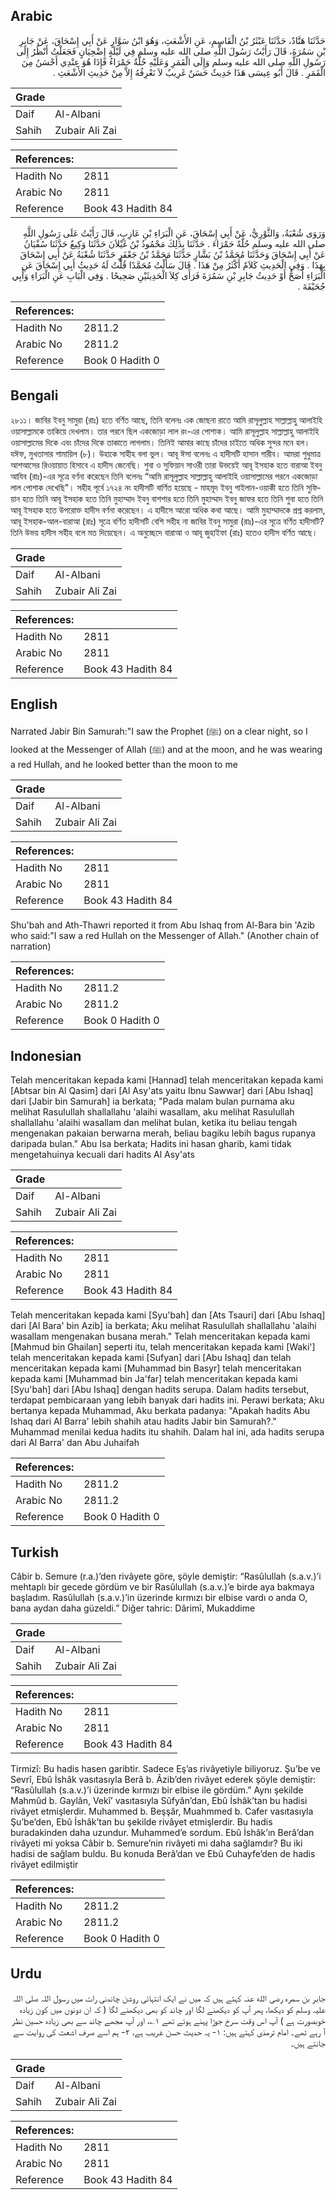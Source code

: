 ## Arabic


<div dir="rtl" lang="ar" style={{fontSize:'larger',backgroundColor:'#f8f9fa',padding:20}}>
حَدَّثَنَا هَنَّادٌ، حَدَّثَنَا عَبْثَرُ بْنُ الْقَاسِمِ، عَنِ الأَشْعَثِ، وَهُوَ ابْنُ سَوَّارٍ عَنْ أَبِي إِسْحَاقَ، عَنْ جَابِرِ بْنِ سَمُرَةَ، قَالَ رَأَيْتُ رَسُولَ اللَّهِ صلى الله عليه وسلم فِي لَيْلَةٍ إِضْحِيَانٍ فَجَعَلْتُ أَنْظُرُ إِلَى رَسُولِ اللَّهِ صلى الله عليه وسلم وَإِلَى الْقَمَرِ وَعَلَيْهِ حُلَّةٌ حَمْرَاءُ فَإِذَا هُوَ عِنْدِي أَحْسَنُ مِنَ الْقَمَرِ ‏.‏ قَالَ أَبُو عِيسَى هَذَا حَدِيثٌ حَسَنٌ غَرِيبٌ لاَ نَعْرِفُهُ إِلاَّ مِنْ حَدِيثِ الأَشْعَثِ ‏.‏
</div>
<div style={{backgroundColor:'#f8f9fa',padding:20, marginBottom: 10}}><table> <thead> <tr> <th>Grade</th> <th></th> </tr> </thead> <tbody> <tr><td>Daif</td><td>Al-Albani</td></tr><tr><td>Sahih</td><td>Zubair Ali Zai</td></tr></tbody></table><table> <thead> <tr> <th>References:</th> <th></th> </tr> </thead> <tbody><tr><td>Hadith No</td><td>2811</td></tr><tr><td>Arabic No</td><td>2811</td></tr><tr><td>Reference</td><td>Book 43 Hadith 84</td></tr></tbody></table></div>


<div dir="rtl" lang="ar" style={{fontSize:'larger',backgroundColor:'#f8f9fa',padding:20}}>
وَرَوَى شُعْبَةُ، وَالثَّوْرِيُّ، عَنْ أَبِي إِسْحَاقَ، عَنِ الْبَرَاءِ بْنِ عَازِبٍ، قَالَ رَأَيْتُ عَلَى رَسُولِ اللَّهِ صلى الله عليه وسلم حُلَّةً حَمْرَاءَ ‏.‏ حَدَّثَنَا بِذَلِكَ مَحْمُودُ بْنُ غَيْلاَنَ حَدَّثَنَا وَكِيعٌ حَدَّثَنَا سُفْيَانُ عَنْ أَبِي إِسْحَاقَ وَحَدَّثَنَا مُحَمَّدُ بْنُ بَشَّارٍ حَدَّثَنَا مَحَمَّدُ بْنُ جَعْفَرٍ حَدَّثَنَا شُعْبَةُ عَنْ أَبِي إِسْحَاقَ بِهَذَا ‏.‏ وَفِي الْحَدِيثِ كَلاَمٌ أَكْثَرُ مِنْ هَذَا ‏.‏ قَالَ سَأَلْتُ مُحَمَّدًا قُلْتُ لَهُ حَدِيثُ أَبِي إِسْحَاقَ عَنِ الْبَرَاءِ أَصَحُّ أَوْ حَدِيثُ جَابِرِ بْنِ سَمُرَةَ فَرَأَى كِلاَ الْحَدِيثَيْنِ صَحِيحًا ‏.‏ وَفِي الْبَابِ عَنِ الْبَرَاءِ وَأَبِي جُحَيْفَةَ ‏.‏
</div>
<div style={{backgroundColor:'#f8f9fa',padding:20, marginBottom: 10}}><table> <thead> <tr> <th>References:</th> <th></th> </tr> </thead> <tbody><tr><td>Hadith No</td><td>2811.2</td></tr><tr><td>Arabic No</td><td>2811.2</td></tr><tr><td>Reference</td><td>Book 0 Hadith 0</td></tr></tbody></table></div>

## Bengali


<div dir="ltr" lang="bn" style={{fontSize:'larger',backgroundColor:'#f8f9fa',padding:20}}>
২৮১১। জাবির ইবনু সামুরা (রাঃ) হতে বর্ণিত আছে, তিনি বলেনঃ এক জোছনা রাতে আমি রাসূলুল্লাহ সাল্লাল্লাহু আলাইহি ওয়াসাল্লামকে তাকিয়ে দেখলাম। তার পরনে ছিল একজোড়া লাল রং-এর পোশাক। আমি রাসূলুল্লাহ সাল্লাল্লাহু আলাইহি ওয়াসাল্লামের দিকে এবং চাঁদের দিকে তাকাতে লাগলাম। তিনিই আমার কাছে চাঁদের চাইতে অধিক সুন্দর মনে হল। যঈফ, মুখতাসার শামায়িল (৮)। উহাকে সাহীহ বলা ভুল। আবূ ঈসা বলেনঃ এ হাদীসটি হাসান গারীব। আমরা শুধুমাত্র আশআসের রিওয়ায়াত হিসাবে এ হাদীস জেনেছি। শুবা ও সুফিয়ান সাওরী তারা উভয়েই আবূ ইসহাক হতে বারাআ ইবনু আযিব (রাঃ)-এর সূত্রে বর্ণনা করেছেন তিনি বলেনঃ “আমি রাসূলুল্লাহ সাল্লাল্লাহু আলাইহি ওয়াসাল্লামের পরনে একজোড়া লাল পোশাক দেখেছি"। সহীহ পূর্বে ১৭২৪ নং হাদীসটি বার্ণিত হয়েছে - মাহমূদ ইবনু গাইলান-ওয়াকী হতে তিনি সুফিয়ান হতে তিনি আবূ ইসহাক হতে তিনি মুহাম্মাদ ইবনু বাশশার হতে তিনি মুহাম্মাদ ইবনু জাফর হতে তিনি শুবা হতে তিনি আবূ ইসহাক হতে উপরোক্ত হাদীস বর্ণনা করেছেন। এ হাদীসে আরো অধিক কথা আছে। আমি মুহাম্মাদকে প্রশ্ন করলাম, আবূ ইসহাক-আল-বারাআ (রাঃ) সূত্রে বর্ণিত হাদীসটি বেশি সহীহ না জাবির ইবনু সামুরা (রাঃ)-এর সূত্রে বর্ণিত হাদীসটি? তিনি উভয় হাদীস সহীহ বলে মত দিয়েছেন। এ অনুচ্ছেদে বারাআ ও আবূ জুহাইফা (রাঃ) হতেও হাদীস বর্ণিত আছে।
</div>
<div style={{backgroundColor:'#f8f9fa',padding:20, marginBottom: 10}}><table> <thead> <tr> <th>Grade</th> <th></th> </tr> </thead> <tbody> <tr><td>Daif</td><td>Al-Albani</td></tr><tr><td>Sahih</td><td>Zubair Ali Zai</td></tr></tbody></table><table> <thead> <tr> <th>References:</th> <th></th> </tr> </thead> <tbody><tr><td>Hadith No</td><td>2811</td></tr><tr><td>Arabic No</td><td>2811</td></tr><tr><td>Reference</td><td>Book 43 Hadith 84</td></tr></tbody></table></div>

## English


<div dir="ltr" lang="en" style={{fontSize:'larger',backgroundColor:'#f8f9fa',padding:20}}>
Narrated Jabir Bin Samurah:"I saw the Prophet (ﷺ) on a clear night, so I looked at the Messenger of Allah (ﷺ) and at the moon, and he was wearing a red Hullah, and he looked better than the moon to me
</div>
<div style={{backgroundColor:'#f8f9fa',padding:20, marginBottom: 10}}><table> <thead> <tr> <th>Grade</th> <th></th> </tr> </thead> <tbody> <tr><td>Daif</td><td>Al-Albani</td></tr><tr><td>Sahih</td><td>Zubair Ali Zai</td></tr></tbody></table><table> <thead> <tr> <th>References:</th> <th></th> </tr> </thead> <tbody><tr><td>Hadith No</td><td>2811</td></tr><tr><td>Arabic No</td><td>2811</td></tr><tr><td>Reference</td><td>Book 43 Hadith 84</td></tr></tbody></table></div>


<div dir="ltr" lang="en" style={{fontSize:'larger',backgroundColor:'#f8f9fa',padding:20}}>
Shu'bah and Ath-Thawri reported it from Abu Ishaq from Al-Bara bin 'Azib who said:"I saw a red Hullah on the Messenger of Allah." (Another chain of narration)
</div>
<div style={{backgroundColor:'#f8f9fa',padding:20, marginBottom: 10}}><table> <thead> <tr> <th>References:</th> <th></th> </tr> </thead> <tbody><tr><td>Hadith No</td><td>2811.2</td></tr><tr><td>Arabic No</td><td>2811.2</td></tr><tr><td>Reference</td><td>Book 0 Hadith 0</td></tr></tbody></table></div>

## Indonesian


<div dir="ltr" lang="id" style={{fontSize:'larger',backgroundColor:'#f8f9fa',padding:20}}>
Telah menceritakan kepada kami [Hannad] telah menceritakan kepada kami [Abtsar bin Al Qasim] dari [Al Asy'ats yaitu Ibnu Sawwar] dari [Abu Ishaq] dari [Jabir bin Samurah] ia berkata; "Pada malam bulan purnama aku melihat Rasulullah shallallahu 'alaihi wasallam, aku melihat Rasulullah shallallahu 'alaihi wasallam dan melihat bulan, ketika itu beliau tengah mengenakan pakaian berwarna merah, beliau bagiku lebih bagus rupanya daripada bulan." Abu Isa berkata; Hadits ini hasan gharib, kami tidak mengetahuinya kecuali dari hadits Al Asy'ats
</div>
<div style={{backgroundColor:'#f8f9fa',padding:20, marginBottom: 10}}><table> <thead> <tr> <th>Grade</th> <th></th> </tr> </thead> <tbody> <tr><td>Daif</td><td>Al-Albani</td></tr><tr><td>Sahih</td><td>Zubair Ali Zai</td></tr></tbody></table><table> <thead> <tr> <th>References:</th> <th></th> </tr> </thead> <tbody><tr><td>Hadith No</td><td>2811</td></tr><tr><td>Arabic No</td><td>2811</td></tr><tr><td>Reference</td><td>Book 43 Hadith 84</td></tr></tbody></table></div>


<div dir="ltr" lang="id" style={{fontSize:'larger',backgroundColor:'#f8f9fa',padding:20}}>
Telah menceritakan kepada kami [Syu'bah] dan [Ats Tsauri] dari [Abu Ishaq] dari [Al Bara' bin Azib] ia berkata; Aku melihat Rasulullah shallallahu 'alaihi wasallam mengenakan busana merah." Telah menceritakan kepada kami [Mahmud bin Ghailan] seperti itu, telah menceritakan kepada kami [Waki'] telah menceritakan kepada kami [Sufyan] dari [Abu Ishaq] dan telah menceritakan kepada kami [Muhammad bin Basyr] telah menceritakan kepada kami [Muhammad bin Ja'far] telah menceritakan kepada kami [Syu'bah] dari [Abu Ishaq] dengan hadits serupa. Dalam hadits tersebut, terdapat pembicaraan yang lebih banyak dari hadits ini. Perawi berkata; Aku bertanya kepada Muhammad, Aku berkata padanya: "Apakah hadits Abu Ishaq dari Al Barra' lebih shahih atau hadits Jabir bin Samurah?." Muhammad menilai kedua hadits itu shahih. Dalam hal ini, ada hadits serupa dari Al Barra' dan Abu Juhaifah
</div>
<div style={{backgroundColor:'#f8f9fa',padding:20, marginBottom: 10}}><table> <thead> <tr> <th>References:</th> <th></th> </tr> </thead> <tbody><tr><td>Hadith No</td><td>2811.2</td></tr><tr><td>Arabic No</td><td>2811.2</td></tr><tr><td>Reference</td><td>Book 0 Hadith 0</td></tr></tbody></table></div>

## Turkish


<div dir="ltr" lang="tr" style={{fontSize:'larger',backgroundColor:'#f8f9fa',padding:20}}>
Câbir b. Semure (r.a.)’den rivâyete göre, şöyle demiştir: “Rasûlullah (s.a.v.)’i mehtaplı bir gecede gördüm ve bir Rasûlullah (s.a.v.)’e birde aya bakmaya başladım. Rasûlullah (s.a.v.)’in üzerinde kırmızı bir elbise vardı o anda O, bana aydan daha güzeldi.” Diğer tahric: Dârimî, Mukaddime
</div>
<div style={{backgroundColor:'#f8f9fa',padding:20, marginBottom: 10}}><table> <thead> <tr> <th>Grade</th> <th></th> </tr> </thead> <tbody> <tr><td>Daif</td><td>Al-Albani</td></tr><tr><td>Sahih</td><td>Zubair Ali Zai</td></tr></tbody></table><table> <thead> <tr> <th>References:</th> <th></th> </tr> </thead> <tbody><tr><td>Hadith No</td><td>2811</td></tr><tr><td>Arabic No</td><td>2811</td></tr><tr><td>Reference</td><td>Book 43 Hadith 84</td></tr></tbody></table></div>


<div dir="ltr" lang="tr" style={{fontSize:'larger',backgroundColor:'#f8f9fa',padding:20}}>
Tirmizî: Bu hadis hasen garibtir. Sadece Eş’as rivâyetiyle biliyoruz. Şu’be ve Sevrî, Ebû İshâk vasıtasıyla Berâ b. Âzib’den rivâyet ederek şöyle demiştir: “Rasûlullah (s.a.v.)’i üzerinde kırmızı bir elbise ile gördüm.” Aynı şekilde Mahmûd b. Gaylân, Vekî’ vasıtasıyla Sûfyân’dan, Ebû İshâk’tan bu hadisi rivâyet etmişlerdir. Muhammed b. Beşşâr, Muahmmed b. Cafer vasıtasıyla Şu’be’den, Ebû İshâk’tan bu şekilde rivâyet etmişlerdir. Bu hadis buradakinden daha uzundur. Muhammed’e sordum. Ebû İshâk’ın Berâ’dan rivâyeti mi yoksa Câbir b. Semure’nin rivâyeti mi daha sağlamdır? Bu iki hadisi de sağlam buldu. Bu konuda Berâ’dan ve Ebû Cuhayfe’den de hadis rivâyet edilmiştir
</div>
<div style={{backgroundColor:'#f8f9fa',padding:20, marginBottom: 10}}><table> <thead> <tr> <th>References:</th> <th></th> </tr> </thead> <tbody><tr><td>Hadith No</td><td>2811.2</td></tr><tr><td>Arabic No</td><td>2811.2</td></tr><tr><td>Reference</td><td>Book 0 Hadith 0</td></tr></tbody></table></div>

## Urdu


<div dir="rtl" lang="ur" style={{fontSize:'larger',backgroundColor:'#f8f9fa',padding:20}}>
جابر بن سمرہ رضی الله عنہ کہتے ہیں کہ میں نے ایک انتہائی روشن چاندنی رات میں رسول اللہ صلی اللہ علیہ وسلم کو دیکھا، پھر آپ کو دیکھنے لگا اور چاند کو بھی دیکھنے لگا ( کہ ان دونوں میں کون زیادہ خوبصورت ہے ) آپ اس وقت سرخ جوڑا پہنے ہوئے تھے ۱؎، اور آپ مجھے چاند سے بھی زیادہ حسین نظر آ رہے تھے۔ امام ترمذی کہتے ہیں: ۱- یہ حدیث حسن غریب ہے، ۲- ہم اسے صرف اشعث کی روایت سے جانتے ہیں۔
</div>
<div style={{backgroundColor:'#f8f9fa',padding:20, marginBottom: 10}}><table> <thead> <tr> <th>Grade</th> <th></th> </tr> </thead> <tbody> <tr><td>Daif</td><td>Al-Albani</td></tr><tr><td>Sahih</td><td>Zubair Ali Zai</td></tr></tbody></table><table> <thead> <tr> <th>References:</th> <th></th> </tr> </thead> <tbody><tr><td>Hadith No</td><td>2811</td></tr><tr><td>Arabic No</td><td>2811</td></tr><tr><td>Reference</td><td>Book 43 Hadith 84</td></tr></tbody></table></div>